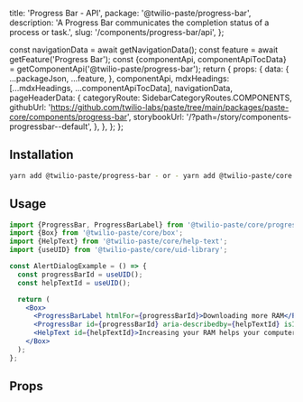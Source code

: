  title: 'Progress Bar - API',
  package: '@twilio-paste/progress-bar',
  description: 'A Progress Bar communicates the completion status of a process or task.',
  slug: '/components/progress-bar/api',
};




  const navigationData = await getNavigationData();
  const feature = await getFeature('Progress Bar');
  const {componentApi, componentApiTocData} = getComponentApi('@twilio-paste/progress-bar');
  return {
    props: {
      data: {
        ...packageJson,
        ...feature,
      },
      componentApi,
      mdxHeadings: [...mdxHeadings, ...componentApiTocData],
      navigationData,
      pageHeaderData: {
        categoryRoute: SidebarCategoryRoutes.COMPONENTS,
        githubUrl: 'https://github.com/twilio-labs/paste/tree/main/packages/paste-core/components/progress-bar',
        storybookUrl: '/?path=/story/components-progressbar--default',
      },
    },
  };
};

## Installation

```bash
yarn add @twilio-paste/progress-bar - or - yarn add @twilio-paste/core
```

## Usage


```jsx
import {ProgressBar, ProgressBarLabel} from '@twilio-paste/core/progress-bar';
import {Box} from '@twilio-paste/core/box';
import {HelpText} from '@twilio-paste/core/help-text';
import {useUID} from '@twilio-paste/core/uid-library';

const AlertDialogExample = () => {
  const progressBarId = useUID();
  const helpTextId = useUID();

  return (
    <Box>
      <ProgressBarLabel htmlFor={progressBarId}>Downloading more RAM</ProgressBarLabel>
      <ProgressBar id={progressBarId} aria-describedby={helpTextId} isIndeterminate />
      <HelpText id={helpTextId}>Increasing your RAM helps your computer run faster.</HelpText>
    </Box>
  );
};
```

## Props

<PropsTable componentApi={props.componentApi} />


